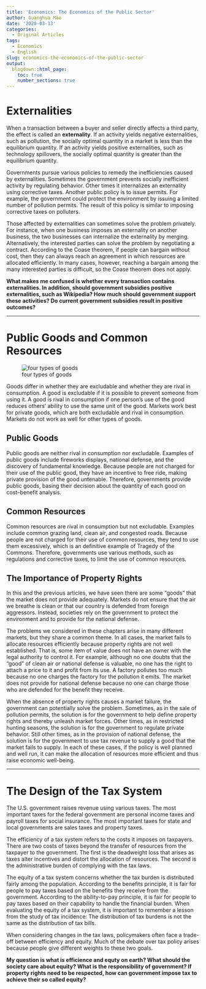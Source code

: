 ```yaml
---
title: 'Economics: The Economics of the Public Sector'
author: Guanghua Mao
date: '2020-03-13'
categories:
  - Original Articles
tags:
  - Economics
  - English
slug: economics-the-economics-of-the-public-sector
output:
  blogdown::html_page:
    toc: true
    number_sections: true
---
```


# Externalities

When a transaction between a buyer and seller directly affects a third party, the effect is called an **externality**. If an activity yields negative externalities, such as pollution, the socially optimal quantity in a market is less than the equilibrium quantity. If an activity yields positive externalities, such as technology spillovers, the socially optimal quantity is greater than the equilibrium quantity. 

Governments pursue various policies to remedy the inefficiencies caused by externalities. Sometimes the government prevents socially inefficient activity by regulating behavior. Other times it internalizes an externality using corrective taxes. Another public policy is to issue permits. For example, the government could protect the environment by issuing a limited number of pollution permits. The result of this policy is similar to imposing corrective taxes on polluters. 

Those affected by externalities can sometimes solve the problem privately. For instance, when one business imposes an externality on another business, the two businesses can internalize the externality by merging. Alternatively, the interested parties can solve the problem by negotiating a contract. According to the Coase theorem, if people can bargain without cost, then they can always reach an agreement in which resources are allocated efficiently. In many cases, however, reaching a bargain among the many interested parties is difficult, so the Coase theorem does not apply.

**What makes me confused is whether every transaction contains externalities. In addition, should government subsidies positive externalities, such as Wikipedia? How much should government support these activities? Do current government subsidies result in positive outcomes?**

---


# Public Goods and Common Resources

![four types of goods](/post/2020-03-13-economics-the-economics-of-the-public-sector_files/four types of goods.png)

Goods differ in whether they are excludable and whether they are rival in consumption. A good is excludable if it is possible to prevent someone from using it. A good is rival in consumption if one person’s use of the good reduces others’ ability to use the same unit of the good. Markets work best for private goods, which are both excludable and rival in consumption. Markets do not work as well for other types of goods.

## Public Goods

Public goods are neither rival in consumption nor excludable. Examples of public goods include fireworks displays, national defense, and the discovery of fundamental knowledge. Because people are not charged for their use of the public good, they have an incentive to free ride, making private provision of the good untenable. Therefore, governments provide public goods, basing their decision about the quantity of each good on cost–benefit analysis. 

## Common Resources

Common resources are rival in consumption but not excludable. Examples include common grazing land, clean air, and congested roads. Because people are not charged for their use of common resources, they tend to use them excessively, which is an definitive example of Tragedy of the Commons. Therefore, governments use various methods, such as regulations and corrective taxes, to limit the use of common resources.

## The Importance of Property Rights

In this and the previous articles, we have seen there are some “goods” that the market does not provide adequately. Markets do not ensure that the air we breathe is clean or that our country is defended from foreign aggressors. Instead, societies rely on the government to protect the environment and to provide for the national defense.

The problems we considered in these chapters arise in many different markets, but they share a common theme. In all cases, the market fails to allocate resources efficiently because property rights are not well established. That is, some item of value does not have an owner with the legal authority to control it. For example, although no one doubts that the “good” of clean air or national defense is valuable, no one has the right to attach a price to it and profit from its use. A factory pollutes too much because no one charges the factory for the pollution it emits. The market does not provide for national defense because no one can charge those who are defended for the benefit they receive.

When the absence of property rights causes a market failure, the government can potentially solve the problem. Sometimes, as in the sale of pollution permits, the solution is for the government to help define property rights and thereby unleash market forces. Other times, as in restricted hunting seasons, the solution is for the government to regulate private behavior. Still other times, as in the provision of national defense, the solution is for the government to use tax revenue to supply a good that the market fails to supply. In each of these cases, if the policy is well planned and well run, it can make the allocation of resources more efficient and thus raise economic well-being.

---

# The Design of the Tax System

The U.S. government raises revenue using various taxes. The most important taxes for the federal government are personal income taxes and payroll taxes for social insurance. The most important taxes for state and local governments are sales taxes and property taxes.

The efficiency of a tax system refers to the costs it imposes on taxpayers. There are two costs of taxes beyond the transfer of resources from the taxpayer to the government. The first is the deadweight loss that arises as taxes alter incentives and distort the allocation of resources. The second is the administrative burden of complying with the tax laws.

The equity of a tax system concerns whether the tax burden is distributed fairly among the population. According to the benefits principle, it is fair for people to pay taxes based on the benefits they receive from the government. According to the ability-to-pay principle, it is fair for people to pay taxes based on their capability to handle the financial burden. When evaluating the equity of a tax system, it is important to remember a lesson from the study of tax incidence: The distribution of tax burdens is not the same as the distribution of tax bills. 

When considering changes in the tax laws, policymakers often face a trade-off between efficiency and equity. Much of the debate over tax policy arises because people give different weights to these two goals.

**My question is what is efficience and equty on earth? What should the society care about equity? What is the responsibility of government? If property rights need to be respected, how can government impose tax to achieve their so called equity?**



















































